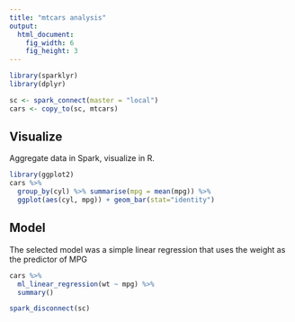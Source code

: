 ```yaml
---
title: "mtcars analysis"
output:
  html_document: 
    fig_width: 6 
    fig_height: 3
---
```

```r
library(sparklyr)
library(dplyr)

sc <- spark_connect(master = "local")
cars <- copy_to(sc, mtcars)
```

## Visualize
Aggregate data in Spark, visualize in R.
```r
library(ggplot2)
cars %>%
  group_by(cyl) %>% summarise(mpg = mean(mpg)) %>%
  ggplot(aes(cyl, mpg)) + geom_bar(stat="identity")
```

## Model
The selected model was a simple linear regression that 
uses the weight as the predictor of MPG

```r
cars %>%
  ml_linear_regression(wt ~ mpg) %>%
  summary()
```
```r
spark_disconnect(sc)
```

